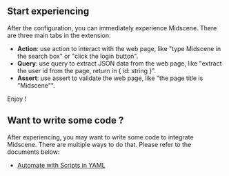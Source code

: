 ## Start experiencing

After the configuration, you can immediately experience Midscene. There are three main tabs in the extension:

- **Action**: use action to interact with the web page, like "type Midscene in the search box" or "click the login button".
- **Query**: use query to extract JSON data from the web page, like "extract the user id from the page, return in \{ id: string \}".
- **Assert**: use assert to validate the web page, like "the page title is "Midscene"".

Enjoy !

## Want to write some code ?

After experiencing, you may want to write some code to integrate Midscene. There are multiple ways to do that. Please refer to the documents below:

* [Automate with Scripts in YAML](./automate-with-scripts-in-yaml)
